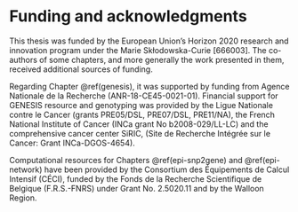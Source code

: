 # Funding and acknowledgments {-}

This thesis was funded by the European Union's Horizon 2020 research and innovation program under the Marie Skłodowska-Curie [666003]. The co-authors of some chapters, and more generally the work presented in them, received additional sources of funding.

Regarding Chapter \@ref(genesis), it was supported by funding from Agence Nationale de la Recherche (ANR-18-CE45-0021-01). Financial support for GENESIS resource and genotyping was provided by the Ligue Nationale contre le Cancer (grants PRE05/DSL, PRE07/DSL, PRE11/NA), the French National Institute of Cancer (INCa grant No b2008-029/LL-LC) and the comprehensive cancer center SiRIC, (Site de Recherche Intégrée sur le Cancer: Grant INCa-DGOS-4654).

Computational resources for Chapters \@ref(epi-snp2gene) and \@ref(epi-network) have been provided by the Consortium des Équipements de Calcul Intensif (CÉCI), funded by the Fonds de la Recherche Scientifique de Belgique (F.R.S.-FNRS) under Grant No. 2.5020.11 and by the Walloon Region.